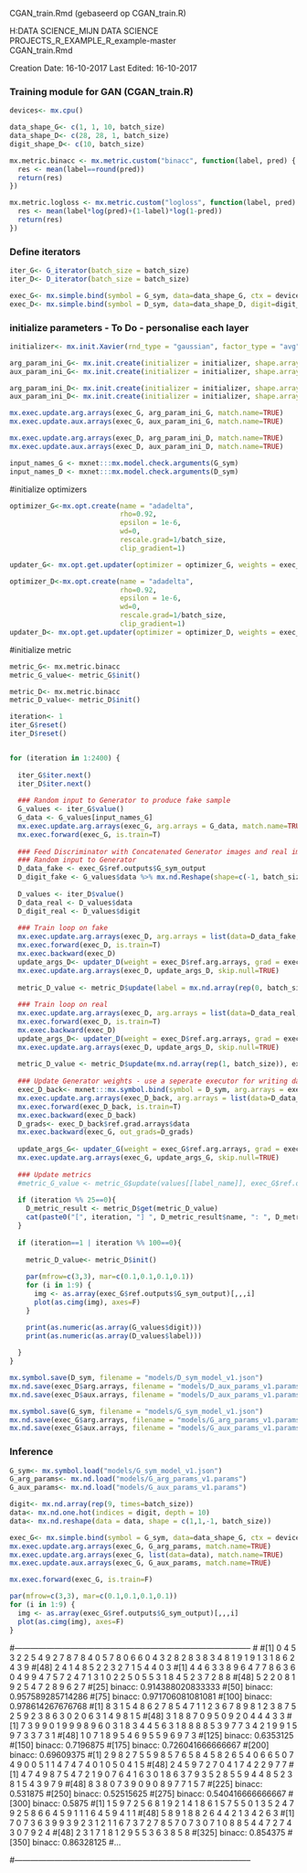 CGAN_train.Rmd (gebaseerd op CGAN_train.R)

H:\MIJN DATA SCIENCE\_MIJN DATA SCIENCE PROJECTS\_R\GAN\GAN_EXAMPLE_R\gan_example-master\
CGAN_train.Rmd

Creation Date:  16-10-2017
Last Edited:    16-10-2017

#####################################################
### Training module for GAN (CGAN_train.R)
#####################################################

```{r}
devices<- mx.cpu()

data_shape_G<- c(1, 1, 10, batch_size)
data_shape_D<- c(28, 28, 1, batch_size)
digit_shape_D<- c(10, batch_size)

mx.metric.binacc <- mx.metric.custom("binacc", function(label, pred) {
  res <- mean(label==round(pred))
  return(res)
})

mx.metric.logloss <- mx.metric.custom("logloss", function(label, pred) {
  res <- mean(label*log(pred)+(1-label)*log(1-pred))
  return(res)
})
```


##############################################
### Define iterators
```{r}
iter_G<- G_iterator(batch_size = batch_size)
iter_D<- D_iterator(batch_size = batch_size)

exec_G<- mx.simple.bind(symbol = G_sym, data=data_shape_G, ctx = devices, grad.req = "write")
exec_D<- mx.simple.bind(symbol = D_sym, data=data_shape_D, digit=digit_shape_D, ctx = devices, grad.req = "write")
```


### initialize parameters - To Do - personalise each layer
```{r}
initializer<- mx.init.Xavier(rnd_type = "gaussian", factor_type = "avg", magnitude = 3)

arg_param_ini_G<- mx.init.create(initializer = initializer, shape.array = mx.symbol.infer.shape(G_sym, data=data_shape_G)$arg.shapes, ctx = mx.cpu())
aux_param_ini_G<- mx.init.create(initializer = initializer, shape.array = mx.symbol.infer.shape(G_sym, data=data_shape_G)$aux.shapes, ctx = mx.cpu())

arg_param_ini_D<- mx.init.create(initializer = initializer, shape.array = mx.symbol.infer.shape(D_sym, data=data_shape_D, digit=digit_shape_D)$arg.shapes, ctx = mx.cpu())
aux_param_ini_D<- mx.init.create(initializer = initializer, shape.array = mx.symbol.infer.shape(D_sym, data=data_shape_D, digit=digit_shape_D)$aux.shapes, ctx = mx.cpu())

mx.exec.update.arg.arrays(exec_G, arg_param_ini_G, match.name=TRUE)
mx.exec.update.aux.arrays(exec_G, aux_param_ini_G, match.name=TRUE)

mx.exec.update.arg.arrays(exec_D, arg_param_ini_D, match.name=TRUE)
mx.exec.update.aux.arrays(exec_D, aux_param_ini_D, match.name=TRUE)

input_names_G <- mxnet:::mx.model.check.arguments(G_sym)
input_names_D <- mxnet:::mx.model.check.arguments(D_sym)
```



###################################################
#initialize optimizers
```{r}
optimizer_G<-mx.opt.create(name = "adadelta",
                           rho=0.92, 
                           epsilon = 1e-6, 
                           wd=0, 
                           rescale.grad=1/batch_size, 
                           clip_gradient=1)

updater_G<- mx.opt.get.updater(optimizer = optimizer_G, weights = exec_G$ref.arg.arrays)

optimizer_D<-mx.opt.create(name = "adadelta",
                           rho=0.92, 
                           epsilon = 1e-6, 
                           wd=0, 
                           rescale.grad=1/batch_size, 
                           clip_gradient=1)
updater_D<- mx.opt.get.updater(optimizer = optimizer_D, weights = exec_D$ref.arg.arrays)
```


####################################
#initialize metric
```{r}
metric_G<- mx.metric.binacc
metric_G_value<- metric_G$init()

metric_D<- mx.metric.binacc
metric_D_value<- metric_D$init()
```


```{r}
iteration<- 1
iter_G$reset()
iter_D$reset()


for (iteration in 1:2400) {
  
  iter_G$iter.next()
  iter_D$iter.next()
  
  ### Random input to Generator to produce fake sample
  G_values <- iter_G$value()
  G_data <- G_values[input_names_G]
  mx.exec.update.arg.arrays(exec_G, arg.arrays = G_data, match.name=TRUE)
  mx.exec.forward(exec_G, is.train=T)
  
  ### Feed Discriminator with Concatenated Generator images and real images
  ### Random input to Generator
  D_data_fake <- exec_G$ref.outputs$G_sym_output
  D_digit_fake <- G_values$data %>% mx.nd.Reshape(shape=c(-1, batch_size))
  
  D_values <- iter_D$value()
  D_data_real <- D_values$data
  D_digit_real <- D_values$digit
  
  ### Train loop on fake
  mx.exec.update.arg.arrays(exec_D, arg.arrays = list(data=D_data_fake, digit=D_digit_fake, label=mx.nd.array(rep(0, batch_size))), match.name=TRUE)
  mx.exec.forward(exec_D, is.train=T)
  mx.exec.backward(exec_D)
  update_args_D<- updater_D(weight = exec_D$ref.arg.arrays, grad = exec_D$ref.grad.arrays)
  mx.exec.update.arg.arrays(exec_D, update_args_D, skip.null=TRUE)
  
  metric_D_value <- metric_D$update(label = mx.nd.array(rep(0, batch_size)), exec_D$ref.outputs[["D_sym_output"]], metric_D_value)
  
  ### Train loop on real
  mx.exec.update.arg.arrays(exec_D, arg.arrays = list(data=D_data_real, digit=D_digit_real, label=mx.nd.array(rep(1, batch_size))), match.name=TRUE)
  mx.exec.forward(exec_D, is.train=T)
  mx.exec.backward(exec_D)
  update_args_D<- updater_D(weight = exec_D$ref.arg.arrays, grad = exec_D$ref.grad.arrays)
  mx.exec.update.arg.arrays(exec_D, update_args_D, skip.null=TRUE)
  
  metric_D_value <- metric_D$update(mx.nd.array(rep(1, batch_size)), exec_D$ref.outputs[["D_sym_output"]], metric_D_value)
  
  ### Update Generator weights - use a seperate executor for writing data gradients
  exec_D_back<- mxnet:::mx.symbol.bind(symbol = D_sym, arg.arrays = exec_D$arg.arrays, aux.arrays = exec_D$aux.arrays, grad.reqs = rep("write", length(exec_D$arg.arrays)), ctx = devices)
  mx.exec.update.arg.arrays(exec_D_back, arg.arrays = list(data=D_data_fake, digit=D_digit_fake, label=mx.nd.array(rep(1, batch_size))), match.name=TRUE)
  mx.exec.forward(exec_D_back, is.train=T)
  mx.exec.backward(exec_D_back)
  D_grads<- exec_D_back$ref.grad.arrays$data
  mx.exec.backward(exec_G, out_grads=D_grads)
  
  update_args_G<- updater_G(weight = exec_G$ref.arg.arrays, grad = exec_G$ref.grad.arrays)
  mx.exec.update.arg.arrays(exec_G, update_args_G, skip.null=TRUE)
  
  ### Update metrics
  #metric_G_value <- metric_G$update(values[[label_name]], exec_G$ref.outputs[[output_name]], metric_G_value)
  
  if (iteration %% 25==0){
    D_metric_result <- metric_D$get(metric_D_value)
    cat(paste0("[", iteration, "] ", D_metric_result$name, ": ", D_metric_result$value, "\n"))
  }
  
  if (iteration==1 | iteration %% 100==0){
    
    metric_D_value<- metric_D$init()
    
    par(mfrow=c(3,3), mar=c(0.1,0.1,0.1,0.1))
    for (i in 1:9) {
      img <- as.array(exec_G$ref.outputs$G_sym_output)[,,,i]
      plot(as.cimg(img), axes=F)
    }

    print(as.numeric(as.array(G_values$digit)))
    print(as.numeric(as.array(D_values$label)))
    
  }
}

```




```{r}
mx.symbol.save(D_sym, filename = "models/D_sym_model_v1.json")
mx.nd.save(exec_D$arg.arrays, filename = "models/D_aux_params_v1.params")
mx.nd.save(exec_D$aux.arrays, filename = "models/D_aux_params_v1.params")

mx.symbol.save(G_sym, filename = "models/G_sym_model_v1.json")
mx.nd.save(exec_G$arg.arrays, filename = "models/G_arg_params_v1.params")
mx.nd.save(exec_G$aux.arrays, filename = "models/G_aux_params_v1.params")

```


### Inference
```{r}
G_sym<- mx.symbol.load("models/G_sym_model_v1.json")
G_arg_params<- mx.nd.load("models/G_arg_params_v1.params")
G_aux_params<- mx.nd.load("models/G_aux_params_v1.params")

digit<- mx.nd.array(rep(9, times=batch_size))
data<- mx.nd.one.hot(indices = digit, depth = 10)
data<- mx.nd.reshape(data = data, shape = c(1,1,-1, batch_size))

exec_G<- mx.simple.bind(symbol = G_sym, data=data_shape_G, ctx = devices, grad.req = "null")
mx.exec.update.arg.arrays(exec_G, G_arg_params, match.name=TRUE)
mx.exec.update.arg.arrays(exec_G, list(data=data), match.name=TRUE)
mx.exec.update.aux.arrays(exec_G, G_aux_params, match.name=TRUE)

mx.exec.forward(exec_G, is.train=F)
```


```{r}
par(mfrow=c(3,3), mar=c(0.1,0.1,0.1,0.1))
for (i in 1:9) {
  img <- as.array(exec_G$ref.outputs$G_sym_output)[,,,i]
  plot(as.cimg(img), axes=F)
}
```


#-----------------------------------------------------------------------------------------
#
#[1] 0 4 5 3 2 2 5 4 9 2 7 8 7 8 4 0 5 7 8 0 6 6 0 4 3 2 8 2 8 3 8 3 4 8 1 9 1 9 1 3 1 8 6 2 4 3 9
#[48] 2 4 1 4 8 5 2 2 3 2 7 1 5 4 4 0 3
#[1] 4 4 6 3 3 8 9 6 4 7 7 8 6 3 6 0 4 9 9 4 7 5 7 2 4 7 1 3 1 0 2 2 5 0 5 5 3 1 8 4 5 2 3 7 2 8 8
#[48] 5 2 2 0 8 1 9 2 5 4 7 2 8 9 6 2 7
#[25] binacc: 0.914388020833333
#[50] binacc: 0.957589285714286
#[75] binacc: 0.971706081081081
#[100] binacc: 0.978614267676768
#[1] 8 3 1 5 4 8 6 2 7 8 5 4 7 1 1 2 3 6 7 8 9 8 1 2 3 8 7 5 2 5 9 2 3 8 6 3 0 2 0 6 3 1 4 9 8 1 5
#[48] 3 1 8 8 7 0 9 5 0 9 2 0 4 4 4 3 3
#[1] 7 3 9 9 0 1 9 9 9 8 9 6 0 3 1 8 3 4 4 5 6 3 1 8 8 8 8 5 3 9 7 7 3 4 2 1 9 9 1 5 9 7 3 3 7 3 1
#[48] 1 0 7 1 8 9 5 4 6 9 5 5 9 6 9 7 3
#[125] binacc: 0.6353125
#[150] binacc: 0.7196875
#[175] binacc: 0.726041666666667
#[200] binacc: 0.69609375
#[1] 2 9 8 2 7 5 5 9 8 5 7 6 5 8 4 5 8 2 6 5 4 0 6 6 5 0 7 4 9 0 0 5 1 1 4 7 4 7 4 0 1 0 5 0 4 1 5
#[48] 2 4 5 9 7 2 7 0 4 1 7 4 2 2 9 7 7
#[1] 4 7 4 9 8 7 5 4 7 2 1 9 0 7 6 4 1 6 3 0 1 8 6 3 7 9 3 5 2 8 5 5 9 4 4 8 5 2 3 8 1 5 4 3 9 7 9
#[48] 8 3 8 0 7 3 9 0 9 0 8 9 7 7 1 5 7
#[225] binacc: 0.531875
#[250] binacc: 0.52515625
#[275] binacc: 0.540416666666667
#[300] binacc: 0.5875
#[1] 1 5 9 7 2 5 6 8 1 9 2 1 4 1 8 6 1 5 7 5 5 0 1 3 5 2 4 7 9 2 5 8 6 6 4 5 9 1 1 1 6 4 5 9 4 1 1
#[48] 5 8 9 1 8 8 2 6 4 4 2 1 3 4 2 6 3
#[1] 7 0 7 3 6 3 9 9 3 9 2 3 1 2 1 1 6 7 3 7 2 7 8 5 7 0 7 3 0 7 1 0 8 8 5 4 4 7 2 7 4 3 0 7 9 2 4
#[48] 2 3 1 7 1 8 1 2 9 5 5 3 6 3 8 5 8
#[325] binacc: 0.854375
#[350] binacc: 0.86328125
#...

#-----------------------------------------------------------------------------------------